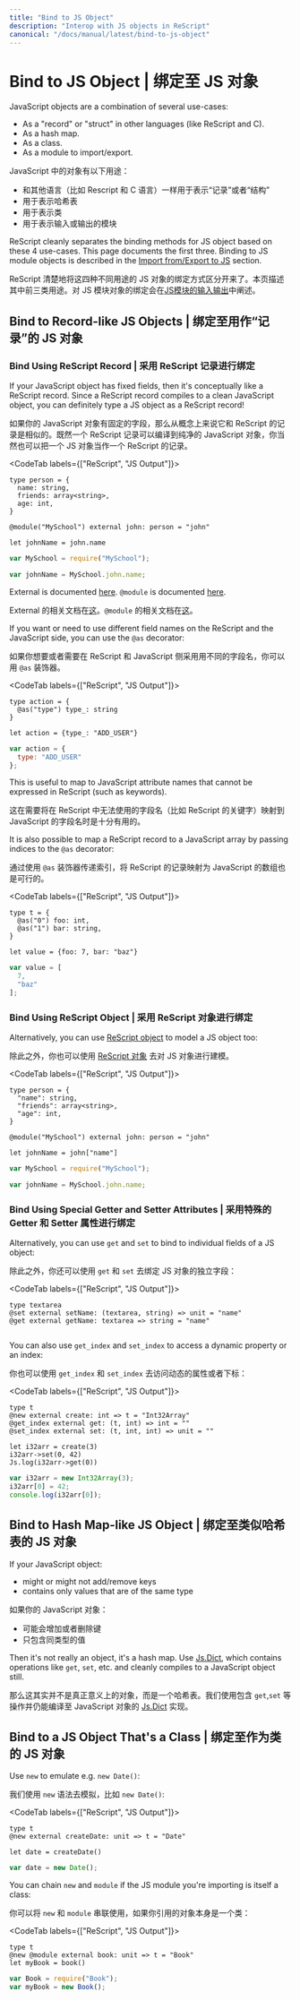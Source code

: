 ```yaml
---
title: "Bind to JS Object"
description: "Interop with JS objects in ReScript"
canonical: "/docs/manual/latest/bind-to-js-object"
---
```


# Bind to JS Object | 绑定至 JS 对象

JavaScript objects are a combination of several use-cases:

- As a "record" or "struct" in other languages (like ReScript and C).
- As a hash map.
- As a class.
- As a module to import/export.

JavaScript 中的对象有以下用途：
- 和其他语言（比如 Rescript 和 C 语言）一样用于表示“记录”或者“结构”
- 用于表示哈希表
- 用于表示类
- 用于表示输入或输出的模块

ReScript cleanly separates the binding methods for JS object based on these 4 use-cases. This page documents the first three. Binding to JS module objects is described in the [Import from/Export to JS](import-from-export-to-js.md) section.

ReScript 清楚地将这四种不同用途的 JS 对象的绑定方式区分开来了。本页描述其中前三类用途。对 JS 模块对象的绑定会在[JS模块的输入输出](import-from-export-to-js.md)中阐述。

<!-- TODO: mention scope here too? -->

## Bind to Record-like JS Objects | 绑定至用作“记录”的 JS 对象

### Bind Using ReScript Record | 采用 ReScript 记录进行绑定

If your JavaScript object has fixed fields, then it's conceptually like a ReScript record. Since a ReScript record compiles to a clean JavaScript object, you can definitely type a JS object as a ReScript record!

如果你的 JavaScript 对象有固定的字段，那么从概念上来说它和 ReScript 的记录是相似的。既然一个 ReScript 记录可以编译到纯净的 JavaScript 对象，你当然也可以把一个 JS 对象当作一个 ReScript 的记录。

<CodeTab labels={["ReScript", "JS Output"]}>

```res example
type person = {
  name: string,
  friends: array<string>,
  age: int,
}

@module("MySchool") external john: person = "john"

let johnName = john.name
```
```js
var MySchool = require("MySchool");

var johnName = MySchool.john.name;
```

</CodeTab>

External is documented [here](external.md). `@module` is documented [here](import-from-export-to-js.md).

External 的相关文档在[这](external.md)。`@module` 的相关文档在[这](import-from-export-to-js.md)。

If you want or need to use different field names on the ReScript and the JavaScript side, you can use the `@as` decorator:

如果你想要或者需要在 ReScript 和 JavaScript 侧采用用不同的字段名，你可以用 `@as` 装饰器。

<CodeTab labels={["ReScript", "JS Output"]}>

```res example
type action = {
  @as("type") type_: string
}

let action = {type_: "ADD_USER"}
```
```js
var action = {
  type: "ADD_USER"
};
```

</CodeTab>

This is useful to map to JavaScript attribute names that cannot be expressed in ReScript (such as keywords).

这在需要将在 ReScript 中无法使用的字段名（比如 ReScript 的关键字）映射到 JavaScript 的字段名时是十分有用的。

It is also possible to map a ReScript record to a JavaScript array by passing indices to the `@as` decorator:

通过使用 `@as` 装饰器传递索引，将 ReScript 的记录映射为 JavaScript 的数组也是可行的。

<CodeTab labels={["ReScript", "JS Output"]}>

```res
type t = {
  @as("0") foo: int,
  @as("1") bar: string,
}

let value = {foo: 7, bar: "baz"}
```

```js
var value = [
  7,
  "baz"
];
```

</CodeTab>


### Bind Using ReScript Object | 采用 ReScript 对象进行绑定

Alternatively, you can use [ReScript object](object.md) to model a JS object too:

除此之外，你也可以使用 [ReScript 对象](object.md) 去对 JS 对象进行建模。

<CodeTab labels={["ReScript", "JS Output"]}>

```res example
type person = {
  "name": string,
  "friends": array<string>,
  "age": int,
}

@module("MySchool") external john: person = "john"

let johnName = john["name"]
```
```js
var MySchool = require("MySchool");

var johnName = MySchool.john.name;
```

</CodeTab>

### Bind Using Special Getter and Setter Attributes | 采用特殊的 Getter 和 Setter 属性进行绑定

Alternatively, you can use `get` and `set` to bind to individual fields of a JS object:

除此之外，你还可以使用 `get` 和 `set` 去绑定 JS 对象的独立字段：

<CodeTab labels={["ReScript", "JS Output"]}>

```res example
type textarea
@set external setName: (textarea, string) => unit = "name"
@get external getName: textarea => string = "name"
```
```js
```

</CodeTab>

You can also use `get_index` and `set_index` to access a dynamic property or an index:

你也可以使用 `get_index` 和 `set_index` 去访问动态的属性或者下标：

<CodeTab labels={["ReScript", "JS Output"]}>

```res example
type t
@new external create: int => t = "Int32Array"
@get_index external get: (t, int) => int = ""
@set_index external set: (t, int, int) => unit = ""

let i32arr = create(3)
i32arr->set(0, 42)
Js.log(i32arr->get(0))
```
```js
var i32arr = new Int32Array(3);
i32arr[0] = 42;
console.log(i32arr[0]);
```

</CodeTab>

## Bind to Hash Map-like JS Object | 绑定至类似哈希表的 JS 对象

If your JavaScript object:

- might or might not add/remove keys
- contains only values that are of the same type

如果你的 JavaScript 对象：

- 可能会增加或者删除键
- 只包含同类型的值

Then it's not really an object, it's a hash map. Use [Js.Dict](api/js/dict), which contains operations like `get`, `set`, etc. and cleanly compiles to a JavaScript object still.

那么这其实并不是真正意义上的对象，而是一个哈希表。我们使用包含 `get`,`set` 等操作并仍能编译至 JavaScript 对象的 [Js.Dict](api/js/dict) 实现。

## Bind to a JS Object That's a Class | 绑定至作为类的 JS 对象

Use `new` to emulate e.g. `new Date()`:

我们使用 `new` 语法去模拟，比如 `new Date()`:

<CodeTab labels={["ReScript", "JS Output"]}>

```res example
type t
@new external createDate: unit => t = "Date"

let date = createDate()
```
```js
var date = new Date();
```

</CodeTab>

You can chain `new` and `module` if the JS module you're importing is itself a class:

你可以将 `new` 和 `module` 串联使用，如果你引用的对象本身是一个类：

<CodeTab labels={["ReScript", "JS Output"]}>

```res example
type t
@new @module external book: unit => t = "Book"
let myBook = book()
```
```js
var Book = require("Book");
var myBook = new Book();
```

</CodeTab>
